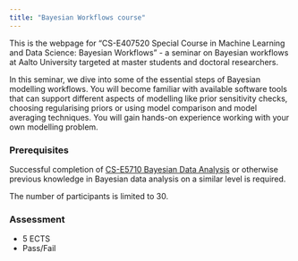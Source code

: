 ```yaml
---
title: "Bayesian Workflows course"
---
```


This is the webpage for "CS-E407520 Special Course in Machine Learning and Data Science: Bayesian Workflows" - a seminar on Bayesian workflows at Aalto University targeted at master students and doctoral researchers. 

In this seminar, we dive into some of the essential steps of Bayesian modelling workflows. You will become familiar with available software tools that can support different aspects of modelling like prior sensitivity checks, choosing regularising priors or using model comparison and model averaging techniques. You will gain hands-on experience working with your own modelling problem.

### Prerequisites 

Successful completion of [CS-E5710 Bayesian Data Analysis](https://avehtari.github.io/BDA_course_Aalto/index.html) or otherwise previous knowledge in Bayesian data analysis on a similar level is required. 

The number of participants is limited to 30. 

### Assessment  

- 5 ECTS
- Pass/Fail 

